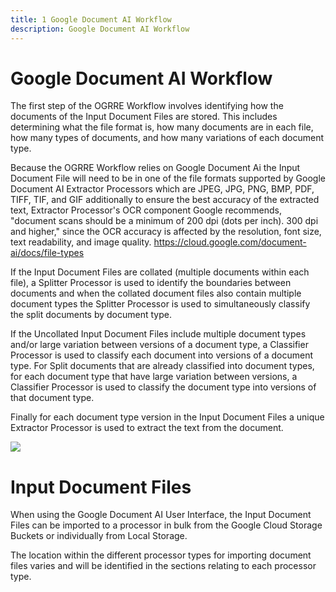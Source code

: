 ```yaml
---
title: 1 Google Document AI Workflow
description: Google Document AI Workflow
---
```


# Google Document AI Workflow

The first step of the OGRRE Workflow involves identifying how the
documents of the Input Document Files are stored. This includes
determining what the file format is, how many documents are in each
file, how many types of documents, and how many variations of each
document type.

Because the OGRRE Workflow relies on Google Document Ai the Input
Document File will need to be in one of the file formats supported by
Google Document AI Extractor Processors which are JPEG, JPG, PNG, BMP,
PDF, TIFF, TIF, and GIF additionally to ensure the best accuracy of the
extracted text, Extractor Processor's OCR component Google recommends,
"document scans should be a minimum of 200 dpi (dots per inch). 300 dpi
and higher," since the OCR accuracy is affected by the resolution, font
size, text readability, and image quality. https://cloud.google.com/document-ai/docs/file-types

If the Input Document Files are collated (multiple documents within each
file), a Splitter Processor is used to identify the boundaries between
documents and when the collated document files also contain multiple
document types the Splitter Processor is used to simultaneously classify
the split documents by document type.

If the Uncollated Input Document Files include multiple document types
and/or large variation between versions of a document type, a Classifier
Processor is used to classify each document into versions of a document
type. For Split documents that are already classified into document
types, for each document type that have large variation between
versions, a Classifier Processor is used to classify the document type
into versions of that document type.

Finally for each document type version in the Input Document Files a
unique Extractor Processor is used to extract the text from the
document.

![](../../static/screenshots/DocAI/figure_1.png)

# Input Document Files

When using the Google Document AI User Interface, the Input Document
Files can be imported to a processor in bulk from the Google Cloud
Storage Buckets or individually from Local Storage.

The location within the different processor types for importing document
files varies and will be identified in the sections relating to each
processor type.
